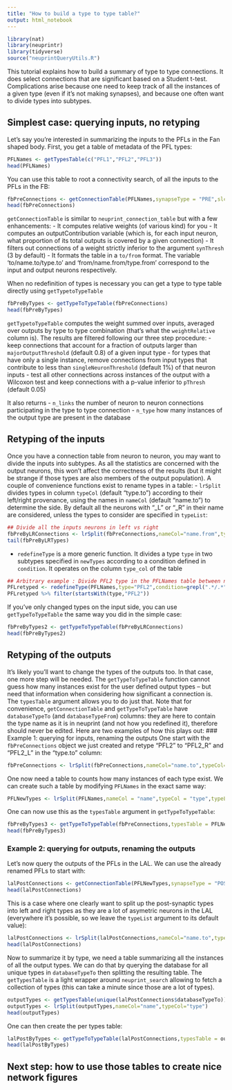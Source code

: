 ```yaml
---
title: "How to build a type to type table?"
output: html_notebook
---
```


```r
library(nat)
library(neuprintr)
library(tidyverse)
source("neuprintQueryUtils.R")
```

This tutorial explains how to build a summary of type to type connections. It does select connections that are significant based on a Student t-test. Complications arise because one need to keep track of all the instances of a given type (even if it's not making synapses), and because one often want to divide types into subtypes.

## Simplest case: querying inputs, no retyping
 Let's say you're interested in summarizing the inputs to the PFLs in the Fan shaped body.
 First, you get a table of metadata of the PFL types:
 
```r
PFLNames <- getTypesTable(c("PFL1","PFL2","PFL3"))
head(PFLNames)
```

You can use this table to root a connectivity search, of all the inputs to the PFLs in the FB:

```r
fbPreConnections <- getConnectionTable(PFLNames,synapseType = "PRE",slctROI = "FB",synThresh=3)
head(fbPreConnections)
```


`getConnectionTable` is similar to `neuprint_connection_table` but with a few enhancements:
    - It computes relative weights (of various kind) for you
    - It computes an outputContribution variable (which is, for each input neuron, what proportion of its total outputs is covered by a given connection)
    - It filters out connections of a weight strictly inferior to the argument `synThresh` (3 by default)
    - It formats the table in a `to/from` format. The variable 'to/name.to/type.to' and 'from/name.from/type.from' correspond to the input and output neurons respectively.

 When no redefinition of types is necessary you can get a type to type table directly using `getTypetoTypeTable`
    
```r
fbPreByTypes <- getTypeToTypeTable(fbPreConnections)
head(fbPreByTypes)
```

`getTypetoTypeTable` computes the weight summed over inputs, averaged over outputs by type to type combination (that's what the `weightRelative` column is). The results are filtered following our three step procedure:
  - keep connections that account for a fraction of outputs larger than `majorOutputThreshold` (default 0.8) of a given input type
  - for types that have only a single instance, remove connections from input types that contribute to less than `singleNeuronThreshold` (default 1%) of that neuron inputs
  - test all other connections across instances of the output with a Wilcoxon test and keep connections with a p-value inferior to `pThresh` (default 0.05)

 It also returns
  - `n_links` the number of neuron to neuron connections participating in the type to type connection
  - `n_type` how many instances of the output type are present in the database
  
## Retyping of the inputs
Once you have a connection table from neuron to neuron, you may want to divide the inputs into subtypes. As all the statistics are concerned with the output neurons, this won't affect the correctness of the results (but it might be strange if those types are also members of the output population). A couple of convenience functions exist to rename types in a table:
  - `lrSplit` divides types in column `typeCol` (default "type.to") according to their left/right provenance, using the names in `nameCol` (default "name.to") to determine the side. By default all the neurons with "_L" or "_R" in their name are considered, unless the types to consider are specified in `typeList`:
```r
## Divide all the inputs neurons in left vs right
fbPreByLRConnections <- lrSplit(fbPreConnections,nameCol="name.from",typeCol="type.from")
tail(fbPreByLRTypes)
```
  - `redefineType` is a more generic function. It divides a type `type` in two subtypes specified in `newTypes` according to a condition defined in `condition`. It operates on the column `type_col` of the table
```r
## Arbitrary example : Divide PFL2 type in the PFLNames table between neurons that are shared between two columns and those that are restricted to a column
PFLretyped <- redefineType(PFLNames,type="PFL2",condition=grepl(".*/.*",PFLNames$name),newTypes = c("PFL2dbl","PFL2"),type_col = "type")
PFLretyped %>% filter(startsWith(type,"PFL2"))
```
If you've only changed types on the input side, you can use `getTypeToTypeTable` the same way you did in the simple case:
```r
fbPreByTypes2 <- getTypeToTypeTable(fbPreByLRConnections)
head(fbPreByTypes2)
```

## Retyping of the outputs
It's likely you'll want to change the types of the outputs too. In that case, one more step will be needed. The `getTypeToTypeTable` function cannot guess how many instances exist for the user defined output types -- but need that information when considering how significant a connection is. The `typesTable` argument allows you to do just that. Note that for convenience, `getConnectionTable` and `getTypeToTypeTable` have `databaseTypeTo` (and `databaseTypeFrom`) columns: they are here to contain the type name as it is in neuprint (and not how you redefined it), therefore should never be edited. Here are two examples of how this plays out:
### Example 1: querying for inputs, renaming the outputs
One start with the `fbPreConnections` object we just created and retype "PFL2" to "PFL2_R" and "PFL2_L" in the "type.to" column:
```r
fbPreConnections <- lrSplit(fbPreConnections,nameCol="name.to",typeCol="type.to",typeList =c("PFL2"))
```
One now need a table to counts how many instances of each type exist. We can create such a table by modifying `PFLNames` in the exact same way:
```r
PFLNewTypes <- lrSplit(PFLNames,nameCol = "name",typeCol = "type",typeList=c("PFL2"))
```
One can now use this as the `typesTable` argument in `getTypeToTypeTable`:
```r
fbPreByTypes3 <- getTypeToTypeTable(fbPreConnections,typesTable = PFLNewTypes)
head(fbPreByTypes3)
```

### Example 2: querying for outputs, renaming the outputs
Let's now query the outputs of the PFLs in the LAL. We can use the already renamed PFLs to start with:
```r
lalPostConnections <- getConnectionTable(PFLNewTypes,synapseType = "POST",slctROI = "LAL(-GA)(R)")
head(lalPostConnections)
```
This is a case where one clearly want to split up the post-synaptic types into left and right types as they are a lot of asymetric neurons in the LAL (everywhere it's possible, so we leave the `typeList` argument to its default value):
```r
lalPostConnections <- lrSplit(lalPostConnections,nameCol="name.to",typeCol="type.to")
head(lalPostConnections)
```
Now to summarize it by type, we need a table summarizing all the instances of all the output types. We can do that by querying the database for all unique types in `databaseTypeTo` then splitting the resulting table. The `getTypesTable` is a light wrapper around `neuprint_search` allowing to fetch a collection of types (this can take a minute since those are a lot of types).
```r
outputTypes <- getTypesTable(unique(lalPostConnections$databaseTypeTo))
outputTypes <- lrSplit(outputTypes,nameCol="name",typeCol="type")
head(outputTypes)
```

One can then create the per types table:

```r
lalPostByTypes <- getTypeToTypeTable(lalPostConnections,typesTable = outputTypes)
head(lalPostByTypes)
```

## Next step: how to use those tables to create nice network figures
